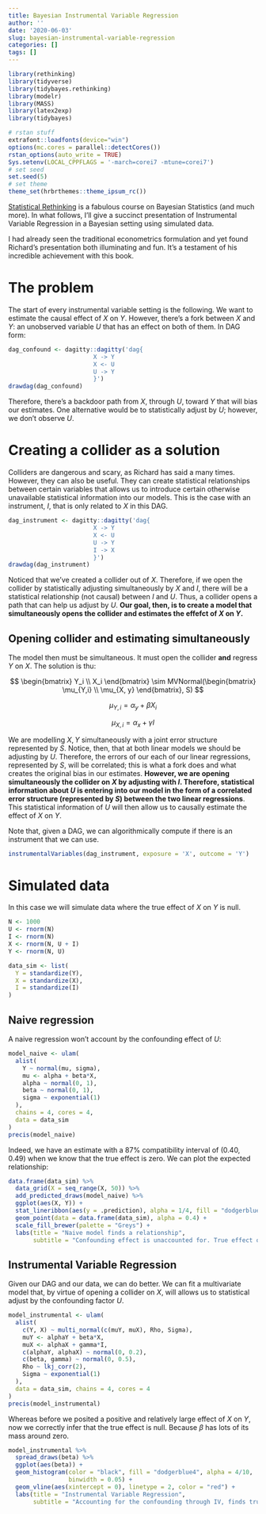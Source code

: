 ```yaml
---
title: Bayesian Instrumental Variable Regression
author: ''
date: '2020-06-03'
slug: bayesian-instrumental-variable-regression
categories: []
tags: []
---
```


```r
library(rethinking)
library(tidyverse)
library(tidybayes.rethinking)
library(modelr)
library(MASS)
library(latex2exp)
library(tidybayes)

# rstan stuff
extrafont::loadfonts(device="win")
options(mc.cores = parallel::detectCores())
rstan_options(auto_write = TRUE)
Sys.setenv(LOCAL_CPPFLAGS = '-march=corei7 -mtune=corei7')
# set seed
set.seed(5)
# set theme
theme_set(hrbrthemes::theme_ipsum_rc())
```

[Statistical Rethinking](https://xcelab.net/rm/statistical-rethinking/) is a fabulous course on Bayesian Statistics (and much more). In what follows, I'll give a succinct presentation of Instrumental Variable Regression in a Bayesian setting using simulated data.

I had already seen the traditional econometrics formulation and yet found Richard's presentation both illuminating and fun. It's a testament of his incredible achievement with this book. 

# The problem

The start of every instrumental variable setting is the following. We want to estimate the causal effect of $X$ on $Y$. However, there's a fork between $X$ and $Y$: an unobserved variable $U$ that has an effect on both of them. In DAG form:

```r
dag_confound <- dagitty::dagitty('dag{
                        X -> Y
                        X <- U
                        U -> Y
                        }')
drawdag(dag_confound)
```

Therefore, there's a backdoor path from $X$, through $U$, toward $Y$ that will bias our estimates. One alternative would be to statistically adjust by $U$; however, we don't observe $U$. 

# Creating a collider as a solution

Colliders are dangerous and scary, as Richard has said a many times. However, they can also be useful. They can create statistical relationships between certain variables that allows us to introduce certain otherwise unavailable statistical information into our models. This is the case with an instrument, $I$, that is only related to $X$ in this DAG. 

```r
dag_instrument <- dagitty::dagitty('dag{
                        X -> Y
                        X <- U
                        U -> Y
                        I -> X
                        }')
drawdag(dag_instrument)
```

Noticed that we've created a collider out of $X$. Therefore, if we open the collider by statistically adjusting simultaneously by $X$ and $I$, there will be a statistical relationship (not causal) between $I$ and $U$. Thus, a collider opens a path that can help us adjust by $U$. **Our goal, then, is to create a model that simultaneously opens the collider and estimates the effefct of $X$ on $Y$.** 

## Opening collider and estimating simultaneously

The model then must be simultaneous. It must open the collider **and** regress $Y$ on $X$. The solution is thu:

$$ \begin{bmatrix} 
Y_i \\
X_i
\end{bmatrix} \sim MVNormal(\begin{bmatrix} 
\mu_{Y,i} \\
\mu_{X, y}
\end{bmatrix}, S) $$

$$ \mu_{Y,i} = \alpha_y + \beta X_i $$

$$ \mu_{X, i} = \alpha_x + \gamma I $$

We are modelling $X, Y$ simultaneously with a joint error structure represented by $S$. Notice, then, that at both linear models we should be adjusting by $U$. Therefore, the errors of our each of our linear regressions, represented by $S$, will be correlated; this is what a fork does and what creates the original bias in our estimates. **However, we are opening simultaneously the collider on $X$ by adjusting with $I$. Therefore, statistical information about $U$ is entering into our model in the form of a correlated error structure (represented by $S$) between the two linear regressions**. This statistical information of $U$ will then allow us to causally estimate the effect of $X$ on $Y$.

Note that, given a DAG, we can algorithmically compute if there is an instrument that we can use. 

```r
instrumentalVariables(dag_instrument, exposure = 'X', outcome = 'Y')
```

# Simulated data

In this case we will simulate data where the true effect of $X$ on $Y$ is null. 

```r
N <- 1000
U <- rnorm(N)
I <- rnorm(N)
X <- rnorm(N, U + I)
Y <- rnorm(N, U)

data_sim <- list(
  Y = standardize(Y),
  X = standardize(X),
  I = standardize(I)
)
```

## Naive regression

A naive regression won't account by the confounding effect of $U$:

```r
model_naive <- ulam(
  alist(
    Y ~ normal(mu, sigma),
    mu <- alpha + beta*X,
    alpha ~ normal(0, 1),
    beta ~ normal(0, 1),
    sigma ~ exponential(1)
  ),
  chains = 4, cores = 4,
  data = data_sim
)
precis(model_naive)
```

Indeed, we have an estimate with a 87% compatibility interval of (0.40, 0.49) when we know that the true effect is zero. We can plot the expected relationship:

```r
data.frame(data_sim) %>% 
  data_grid(X = seq_range(X, 50)) %>% 
  add_predicted_draws(model_naive) %>% 
  ggplot(aes(X, Y)) +
  stat_lineribbon(aes(y = .prediction), alpha = 1/4, fill = "dodgerblue4") +
  geom_point(data = data.frame(data_sim), alpha = 0.4) +
  scale_fill_brewer(palette = "Greys") +
  labs(title = "Naive model finds a relationship",
       subtitle = "Confounding effect is unaccounted for. True effect of X on Y is null")
```

## Instrumental Variable Regression

Given our DAG and our data, we can do better. We can fit a multivariate model that, by virtue of opening a collider on $X$, will allows us to statistical adjust by the confounding factor $U$.

```r
model_instrumental <- ulam(
  alist(
    c(Y, X) ~ multi_normal(c(muY, muX), Rho, Sigma),
    muY <- alphaY + beta*X,
    muX <- alphaX + gamma*I,
    c(alphaY, alphaX) ~ normal(0, 0.2),
    c(beta, gamma) ~ normal(0, 0.5),
    Rho ~ lkj_corr(2),
    Sigma ~ exponential(1)
  ),
  data = data_sim, chains = 4, cores = 4
)
precis(model_instrumental)
```
Whereas before we posited a positive and relatively large effect of $X$ on $Y$, now we correctly infer that the true effect is null. Because $\beta$ has lots of its mass around zero. 

```r
model_instrumental %>% 
  spread_draws(beta) %>% 
  ggplot(aes(beta)) +
  geom_histogram(color = "black", fill = "dodgerblue4", alpha = 4/10,
                 binwidth = 0.05) +
  geom_vline(aes(xintercept = 0), linetype = 2, color = "red") +
  labs(title = "Instrumental Variable Regression",
       subtitle = "Accounting for the confounding through IV, finds true null effect")
```




